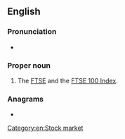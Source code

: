 {{also|footsie}}
==English==

===Pronunciation===
* {{audio|en|En-au-Footsie.ogg|Audio (AU)}}

===Proper noun===
{{en-proper noun}}

# {{lb|en|finance|slang}} The [[FTSE]] and the [[w:FTSE 100 Index|FTSE 100 Index]].

===Anagrams===
* {{anagrams|en|a=efioost|footies}}

[[Category:en:Stock market]]